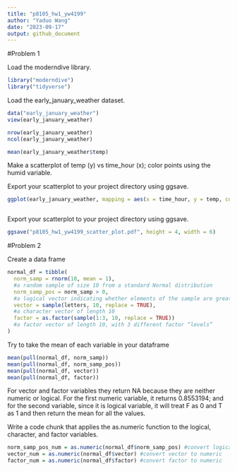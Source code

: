 ```yaml
---
title: "p8105_hw1_yw4199"
author: "Yaduo Wang"
date: "2023-09-17"
output: github_document
---
```


#Problem 1

Load the moderndive library.

```r
library("moderndive")
library("tidyverse")
```

Load the early_january_weather dataset.

```r
data("early_january_weather")
view(early_january_weather)
```

```r
nrow(early_january_weather)
ncol(early_january_weather)
```

```r
mean(early_january_weather$temp)
```

Make a scatterplot of temp (y) vs time_hour (x); color points using the humid variable.

Export your scatterplot to your project directory using ggsave.

```r
ggplot(early_january_weather, mapping = aes(x = time_hour, y = temp, color = humid)) + geom_point()



```

Export your scatterplot to your project directory using ggsave.

```r
ggsave("p8105_hw1_yw4199_scatter_plot.pdf", height = 4, width = 6)
```

#Problem 2

Create a data frame

```r
normal_df = tibble(
  norm_samp = rnorm(10, mean = 1), 
  #a random sample of size 10 from a standard Normal distribution
  norm_samp_pos = norm_samp > 0,
  #a logical vector indicating whether elements of the sample are greater than 0
  vector = sample(letters, 10, replace = TRUE),
  #a character vector of length 10
  factor = as.factor(sample(1:3, 10, replace = TRUE))
  #a factor vector of length 10, with 3 different factor “levels”
)
```

Try to take the mean of each variable in your dataframe

```r
mean(pull(normal_df, norm_samp))
mean(pull(normal_df, norm_samp_pos))
mean(pull(normal_df, vector))
mean(pull(normal_df, factor))
```

For vector and factor variables they return NA because they are neither numeric or logical. 
For the first numeric variable, it returns 0.8553194; and for the second variable, since it is logical variable, it will treat F as 0 and T as 1 and then return the mean for all the values. 


Write a code chunk that applies the as.numeric function to the logical, character, and factor variables. 
```r
norm_samp_pos_num = as.numeric(normal_df$norm_samp_pos) #convert logical variable to numeric
vector_num = as.numeric(normal_df$vector) #convert vector to numeric
factor_num = as.numeric(normal_df$factor) #convert factor to numeric
```

